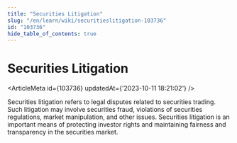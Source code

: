 ```yaml
---
title: "Securities Litigation"
slug: "/en/learn/wiki/securitieslitigation-103736"
id: "103736"
hide_table_of_contents: true
---
```



# Securities Litigation

<ArticleMeta id={103736} updatedAt={'2023-10-11 18:21:02'} />
<div className='border-solid border-b border-t-0 my-4 border-[var(--ifm-color-gray-300)]' />

Securities litigation refers to legal disputes related to securities trading. Such litigation may involve securities fraud, violations of securities regulations, market manipulation, and other issues. Securities litigation is an important means of protecting investor rights and maintaining fairness and transparency in the securities market.
